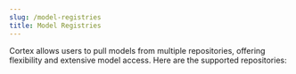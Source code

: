 ```yaml
---
slug: /model-registries
title: Model Registries
---
```



Cortex allows users to pull models from multiple repositories, offering flexibility and extensive model access. Here are the supported repositories:

<DocCardList />
